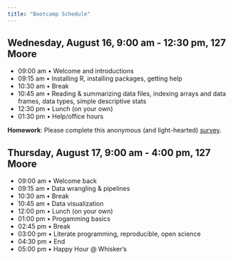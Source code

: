 ```yaml
---
title: "Bootcamp Schedule"
---
```


## Wednesday, August 16, 9:00 am - 12:30 pm, 127 Moore

- 09:00 am • Welcome and introductions
- 09:15 am • Installing R, installing packages, getting help
- 10:30 am • Break
- 10:45 am • Reading & summarizing data files, indexing arrays and data frames, data types, simple descriptive stats
- 12:30 pm • Lunch (on your own)
- 01:30 pm • Help/office hours

**Homework**: Please complete this anonymous (and light-hearted) [survey](https://docs.google.com/forms/d/1l5OX8PcN_lfVn3ykr_PtHCzhRbWzMbxhqtgILD45zRg/edit).

## Thursday, August 17, 9:00 am - 4:00 pm, 127 Moore

- 09:00 am • Welcome back
- 09:15 am • Data wrangling & pipelines
- 10:30 am • Break
- 10:45 am • Data visualization
- 12:00 pm • Lunch (on your own)
- 01:00 pm • Progamming basics
- 02:45 pm • Break
- 03:00 pm • Literate programming, reproducible, open science
- 04:30 pm • End
- 05:00 pm • Happy Hour @ Whisker's